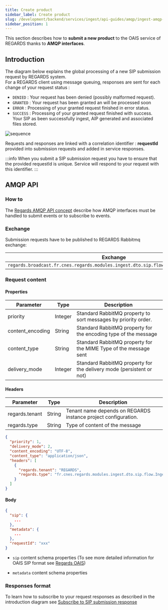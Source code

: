 ```yaml
---
title: Create product
sidebar_label: Create product
slug: /development/backend/services/ingest/api-guides/amqp/ingest-amqp-publish-product
sidebar_position: 1
---
```


This section describes how to **submit a new product** to the OAIS service of REGARDS thanks to **AMQP interfaces**.

## Introduction

The diagram below explains the global processing of a new SIP submission request by REGARDS system.  
For a REGARDS client using message queuing, responses are sent for each change of your request status :

- `DENIED` : Your request has been denied (possibly malformed request).
- `GRANTED` : Your request has been granted an will be processed soon
- `ERROR` : Processing of your granted request finished in error status.
- `SUCCESS` : Processing of your granted request finished with success. Your SIP as been successfully ingest, AIP
  generated and associated files stored.

![sequence](img/sip-request-nominal.png)

Requests and responses are linked with a correlation identifier : **requestId** provided into submission requests and
added in service responses.

:::info
When you submit a SIP submission request you have to ensure that the provided requestId is unique. Service will respond
to your request with this identifier.
:::

## AMQP API

### How to

The [Regards AMQP API concept](../../../../concepts/06-amqp-api.md) describe how AMQP interfaces must be handled to
submit events or to subscribe to events.

### Exchange

Submission requests have to be published to REGARDS Rabbitmq exchange:

| Exchange                                                                              | Virtual host                   |
|---------------------------------------------------------------------------------------|--------------------------------|
| `regards.broadcast.fr.cnes.regards.modules.ingest.dto.sip.flow.IngestRequestFlowItem` | `regards.multitenant.manager`	 |

### Request content

#### Properties

| Parameter        | Type    | Description                                                          |
|------------------|---------|----------------------------------------------------------------------|
| priority         | Integer | Standard RabbitMQ property to sort messages by priority order.       |
| content_encoding | String  | Standard RabbitMQ property for the encoding type of the message      |
| content_type     | String  | Standard RabbitMQ property for the MIME Type of the message sent     |
| delivery_mode    | Integer | Standard RabbitMQ property for the delivery mode (persistent or not) |

#### Headers

| Parameter      | Type   | Description                                                    |
|----------------|--------|----------------------------------------------------------------|
| regards.tenant | String | Tenant name depends on REGARDS instance project configuration. |
| regards.type   | String | Type of content of the message                                 |

```json title="Example of the properties and headers of an Ingest request event message"
{
  "priority": 1,
  "delivery_mode": 2,
  "content_encoding": "UTF-8",
  "content_type": "application/json",
  "headers": [
    {
      "regards.tenant": "REGARDS",
      "regards.type": "fr.cnes.regards.modules.ingest.dto.sip.flow.IngestRequestFlowItem"
    }
  ]
}
```

#### Body

```json
{
  "sip": {
    ...
  },
  "metadata": {
    ...
  },
  "requestId": "xxx"
}
```

- `sip` content schema properties (To see more detailed information for OAIS SIP format
  see [Regards OAIS](../../../../appendices/01-oais.md))

<RegardsApiSchema spec={Spec} pointer="#/components/schemas/SIPDto" showExample={false}/>

- `metadata` content schema properties

<RegardsApiSchema spec={Spec} pointer="#/components/schemas/IngestMetadataDto" showExample={false}/>

### Responses format

To learn how to subscribe to your request responses as described in the introduction diagram
see [Subscribe to SIP submission response](./ingest-amqp-subscribe-sip-responses.md)
